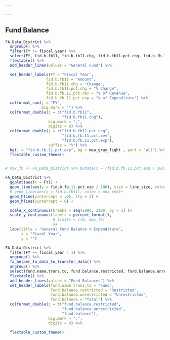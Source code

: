 ```yaml
---

---
```


## Fund Balance

```r


FA_Data_District %>%
  ungroup() %>% 
  filter(FY != fiscal.year) %>% 
  select(FY, fid.b.fb11, fid.b.fb11.chg, fid.b.fb11.pct.chg, fid.b.fb.11.pct.rev, fid.b.fb.11.pct.exp) %>%  
  flextable() %>% 
  add_header_lines(values = "General Fund") %>% 

  set_header_labels(FY = "Fiscal Year",
                  fid.b.fb11 = "Amount",
                  fid.b.fb11.chg = "Change",
                  fid.b.fb11.pct.chg = "% Change",
                  fid.b.fb.11.pct.rev = "% of Revenue",
                  fid.b.fb.11.pct.exp = "% of Expenditure") %>% 
  colformat_num(j = "FY",
                big.mark = "") %>%
  colformat_double(j = c("fid.b.fb11", 
                         "fid.b.fb11.chg"), 
                   big.mark = ",",
                   digits = 0) %>%
  colformat_double(j = c("fid.b.fb11.pct.chg", 
                         "fid.b.fb.11.pct.rev", 
                         "fid.b.fb.11.pct.exp"), 
                   suffix = "%") %>% 
  bg(j = "fid.b.fb.11.pct.exp", bg = mea_gray_light , part = "all") %>%
  flextable_custom_theme()
 

```


```r

# max_fb <- FA_Data_District %>% mutate(x = (fid.b.fb.11.pct.exp / 100)+ .03) %>% pull()

FA_Data_District %>% 
  ggplot(aes(x = FY)) + 
  geom_line(aes(y = fid.b.fb.11.pct.exp / 100), size = line_size, color = mea_gray) +
  # geom_line(aes(y = fid.b.fb11), color = mea_red)+
  geom_hline(yintercept = .05, lty = 2) +
  geom_hline(yintercept = 0) +

  scale_x_continuous(breaks = seq(1990, 2100, by = 1) )+
  scale_y_continuous(labels = percent_format(), 
                     # limits = c(0, max_fb)
                     )+
  labs(title = "General Fund Balance % Expenditure",
       x = "Fiscal Year",
       y = "")

```



\newpage



```r

FA_Data_District %>% 
  filter(FY == fiscal.year - 1) %>% 
  ungroup() %>% 
  fa_helper_fa_data_to_transfer_data() %>% 
  ungroup() %>% 
  select(fund.name.trans.to, fund.balance.restricted, fund.balance.unrestricted, fund.balance) %>% 
  flextable() %>% 
  add_header_lines(values = "Fund Balances") %>% 
  set_header_labels(fund.name.trans.to = "Fund",
                    fund.balance.restricted = "Restricted",
                    fund.balance.unrestricted = "Unrestricted",
                    fund.balance = "Total") %>% 
  colformat_double(j = c("fund.balance.restricted", 
                         "fund.balance.unrestricted",
                         "fund.balance"), 
                   big.mark = ",",
                   digits = 0) %>%

  flextable_custom_theme()


```




